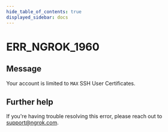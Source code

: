```yaml
---
hide_table_of_contents: true
displayed_sidebar: docs
---
```



# ERR_NGROK_1960

## Message

Your account is limited to `MAX` SSH User Certificates.

<ErrorDetails error="err_ngrok_1960" />

## Further help

If you're having trouble resolving this error, please reach out to [support@ngrok.com](mailto:support@ngrok.com?subject=Help%20with%20ERR_NGROK_1960).
